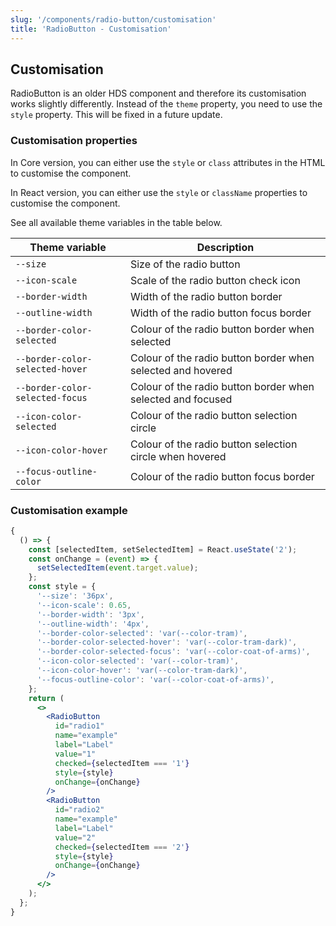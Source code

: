 ```yaml
---
slug: '/components/radio-button/customisation'
title: 'RadioButton - Customisation'
---
```




## Customisation

<Notification type="alert" label="RadioButton customisation works differently!" className="siteNotification">
  RadioButton is an older HDS component and therefore its customisation works slightly differently. Instead of the 
  <code>theme</code> property, you need to use the <code>style</code> property. This will be fixed in a future update.
</Notification>

### Customisation properties

In Core version, you can either use the `style` or `class` attributes in the HTML to customise the component.

In React version, you can either use the `style` or `className` properties to customise the component.

See all available theme variables in the table below.

| Theme variable                  | Description                                                 |
| ------------------------------- | ----------------------------------------------------------- |
| `--size`                        | Size of the radio button                                    |
| `--icon-scale`                  | Scale of the radio button check icon                        |
| `--border-width`                | Width of the radio button border                            |
| `--outline-width`               | Width of the radio button focus border                      |
| `--border-color-selected`       | Colour of the radio button border when selected             |
| `--border-color-selected-hover` | Colour of the radio button border when selected and hovered |
| `--border-color-selected-focus` | Colour of the radio button border when selected and focused |
| `--icon-color-selected`         | Colour of the radio button selection circle                 |
| `--icon-color-hover`            | Colour of the radio button selection circle when hovered    |
| `--focus-outline-color`         | Colour of the radio button focus border                     |

### Customisation example

<Playground>

```jsx
{
  () => {
    const [selectedItem, setSelectedItem] = React.useState('2');
    const onChange = (event) => {
      setSelectedItem(event.target.value);
    };
    const style = {
      '--size': '36px',
      '--icon-scale': 0.65,
      '--border-width': '3px',
      '--outline-width': '4px',
      '--border-color-selected': 'var(--color-tram)',
      '--border-color-selected-hover': 'var(--color-tram-dark)',
      '--border-color-selected-focus': 'var(--color-coat-of-arms)',
      '--icon-color-selected': 'var(--color-tram)',
      '--icon-color-hover': 'var(--color-tram-dark)',
      '--focus-outline-color': 'var(--color-coat-of-arms)',
    };
    return (
      <>
        <RadioButton
          id="radio1"
          name="example"
          label="Label"
          value="1"
          checked={selectedItem === '1'}
          style={style}
          onChange={onChange}
        />
        <RadioButton
          id="radio2"
          name="example"
          label="Label"
          value="2"
          checked={selectedItem === '2'}
          style={style}
          onChange={onChange}
        />
      </>
    );
  };
}
```

</Playground>
